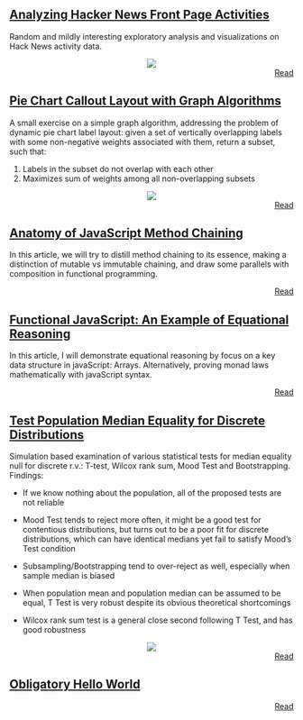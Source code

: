 ## [Analyzing Hacker News Front Page Activities](hnstats)

Random and mildly interesting exploratory analysis and visualizations on Hack News activity data.

<center>
![](pngs/hnhour.png)
</center>

<div style="text-align:right">[Read](hnstats)</div>

## [Pie Chart Callout Layout with Graph Algorithms](pie-layout)

A small exercise on a simple graph algorithm, addressing the problem of dynamic pie chart label layout: given a set of vertically overlapping labels with some non-negative weights associated with them, return a subset, such that:

1. Labels in the subset do not overlap with each other
2. Maximizes sum of weights among all non-overlapping subsets 

<center>
![](pngs/pie.png)
</center>


<div style="text-align:right">[Read](pie-layout)</div>


## [Anatomy of JavaScript Method Chaining](js-chain)

In this article, we will try to distill method chaining to its essence, making a distinction of mutable vs immutable chaining, and draw some parallels with composition in functional programming.

<div style="text-align:right">[Read](js-chain)</div>

## [Functional JavaScript: An Example of Equational Reasoning](js-functional-array)

In this article, I will demonstrate equational reasoning by focus on a key data structure in javaScript: Arrays. Alternatively, proving monad laws mathematically with javaScript syntax.  

<div style="text-align:right">[Read](js-functional-array)</div>


## [Test Population Median Equality for Discrete Distributions](on-median)

Simulation based examination of various statistical tests for median equality null for discrete r.v.: T-test, Wilcox rank sum, Mood Test and Bootstrapping. Findings:

* If we know nothing about the population, all of the proposed tests are not reliable

* Mood Test tends to reject more often, it might be a good test for contentious distributions, but turns out to be a poor fit for discrete distributions, which can have identical medians yet fail to satisfy Mood’s Test  condition

* Subsampling/Bootstrapping tend to over-reject as well, especially when sample median is biased

* When population mean and population median can be assumed to be equal, T Test is very robust despite its obvious theoretical shortcomings

* Wilcox rank sum test is a general close second following T Test, and has good robustness

<center>
![](pngs/median_tests.png)
</center>


<div style="text-align:right">[Read](on-median)</div>

## [Obligatory Hello World](hello-world)

<div style="text-align:right">[Read](hello-world)</div>